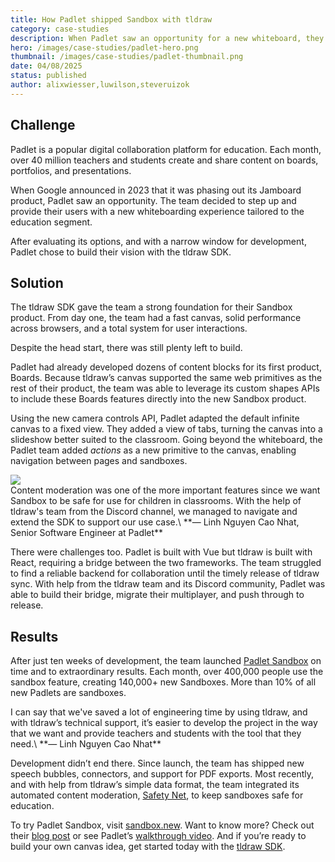 ```yaml
---
title: How Padlet shipped Sandbox with tldraw
category: case-studies
description: When Padlet saw an opportunity for a new whiteboard, they built it with tldraw—and shipped Sandbox in record time.
hero: /images/case-studies/padlet-hero.png
thumbnail: /images/case-studies/padlet-thumbnail.png
date: 04/08/2025
status: published
author: alixwiesser,luwilson,steveruizok
---
```


## Challenge

Padlet is a popular digital collaboration platform for education. Each month, over 40 million teachers and students create and share content on boards, portfolios, and presentations.

When Google announced in 2023 that it was phasing out its Jamboard product, Padlet saw an opportunity. The team decided to step up and provide their users with a new whiteboarding experience tailored to the education segment.

After evaluating its options, and with a narrow window for development, Padlet chose to build their vision with the tldraw SDK.

## Solution

The tldraw SDK gave the team a strong foundation for their Sandbox product. From day one, the team had a fast canvas, solid performance across browsers, and a total system for user interactions.

Despite the head start, there was still plenty left to build.

Padlet had already developed dozens of content blocks for its first product, Boards. Because tldraw’s canvas supported the same web primitives as the rest of their product, the team was able to leverage its custom shapes APIs to include these Boards features directly into the new Sandbox product.

Using the new camera controls API, Padlet adapted the default infinite canvas to a fixed view. They added a view of tabs, turning the canvas into a slideshow better suited to the classroom. Going beyond the whiteboard, the Padlet team added _actions_ as a new primitive to the canvas, enabling navigation between pages and sandboxes.

<Image src="/images/case-studies/padlet-wildlife.png" />

<br />

<Callout type="quote">
Content moderation was one of the more important features since we want Sandbox to be safe for use for children in classrooms. With the help of tldraw's team from the Discord channel, we managed to navigate and extend the SDK to support our use case.\
**— Linh Nguyen Cao Nhat, Senior Software Engineer at Padlet**

</Callout>

There were challenges too. Padlet is built with Vue but tldraw is built with React, requiring a bridge between the two frameworks. The team struggled to find a reliable backend for collaboration until the timely release of tldraw sync. With help from the tldraw team and its Discord community, Padlet was able to build their bridge, migrate their multiplayer, and push through to release.

## Results

After just ten weeks of development, the team launched [Padlet Sandbox](https://padlet.help/l/en/article/dzll9blbvu-introducing-padlet-sandbox) on time and to extraordinary results. Each month, over 400,000 people use the sandbox feature, creating 140,000+ new Sandboxes. More than 10% of all new Padlets are sandboxes.

<Callout type="quote">
I can say that we've saved a lot of engineering time by using tldraw, and with tldraw’s technical support, it’s easier to develop the project in the way that we want and provide teachers and students with the tool that they need.\
**— Linh Nguyen Cao Nhat**

</Callout>

Development didn’t end there. Since launch, the team has shipped new speech bubbles, connectors, and support for PDF exports. Most recently, and with help from tldraw’s simple data format, the team integrated its automated content moderation, [Safety Net](https://padlet.blog/safety-net/), to keep sandboxes safe for education.

To try Padlet Sandbox, visit [sandbox.new](http://sandbox.new). Want to know more? Check out their [blog post](https://padlet.blog/introducing-padlet-sandbox/) or see Padlet’s [walkthrough video](https://www.youtube.com/watch?v=Uf-C-A787xw). And if you’re ready to build your own canvas idea, get started today with the [tldraw SDK](http://tldraw.dev).
